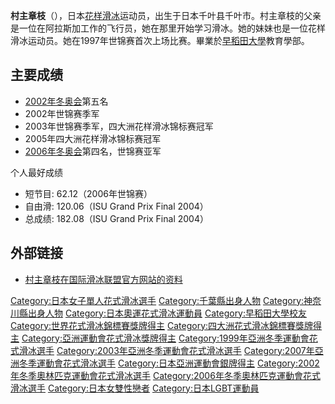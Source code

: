 {{noteTA
|1=zh-hk:花式溜冰; zh-tw:花式滑冰; zh-cn:花样滑冰; 
|2=zh-hk:溜冰; zh-hans:滑冰; zh-tw:滑冰;
|3=zh-hk:自由滑; zh-hans:自由滑; zh-tw:長曲項目;
|4=zh-hk:短節目; zh-hans:短节目; zh-tw:短曲項目;
|5=zh-hk:國際溜冰聯盟; zh-hans:国际滑冰联盟; zh-tw:國際滑冰總會;
}}
{{Infobox Figure Skater
| name = 村主章枝
| image = [[Image:Suguri_08SC_by_Carmichael.jpg|250px]]
| height = 157 cm
| weight = 44 kg
| club = 
| nationality = Japan
| birth_date = {{birth date and age|1980|12|31}}
| birth_place = [[日本|日本]][[千叶县|千叶县]][[千叶市|千叶市]]
| coach = 
| choreographer = 
| residence = 
}}
{{japanese|japanese=村主 章枝|kana=すぐり ふみえ|romaji=Suguri Fumie}}
'''村主章枝'''（{{bd|1980年|12月31日|||Suguri Fumie}}），日本[[花样滑冰|花样滑冰]]运动员，出生于日本千叶县千叶市。村主章枝的父亲是一位在阿拉斯加工作的飞行员，她在那里开始学习滑冰。她的妹妹也是一位花样滑冰运动员。她在1997年世锦赛首次上场比赛。畢業於[[早稻田大學|早稻田大學]]教育學部。

== 主要成绩 ==
*[[2002年冬季奥林匹克运动会|2002年冬奥会]]第五名
*2002年世锦赛季军
*2003年世锦赛季军，四大洲花样滑冰锦标赛冠军
*2005年四大洲花样滑冰锦标赛冠军
*[[2006年冬季奥林匹克运动会|2006年冬奥会]]第四名，世锦赛亚军 
个人最好成绩
*短节目: 62.12（2006年世锦赛）
*自由滑: 120.06（ISU Grand Prix Final 2004）
*总成绩: 182.08（ISU Grand Prix Final 2004）

== 外部链接 ==
* {{en}}[https://web.archive.org/web/20040603092548/http://www.isufs.org/bios/isufs00000011.htm 村主章枝在国际滑冰联盟官方网站的资料]

{{Authority control}}
{{DEFAULTSORT:Suguri Fumie}}
[[Category:日本女子單人花式滑冰選手|Category:日本女子單人花式滑冰選手]]
[[Category:千葉縣出身人物|Category:千葉縣出身人物]]
[[Category:神奈川縣出身人物|Category:神奈川縣出身人物]]
[[Category:日本奧運花式滑冰運動員|Category:日本奧運花式滑冰運動員]]
[[Category:早稻田大學校友|Category:早稻田大學校友]]
[[Category:世界花式滑冰錦標賽獎牌得主|Category:世界花式滑冰錦標賽獎牌得主]]
[[Category:四大洲花式滑冰錦標賽獎牌得主|Category:四大洲花式滑冰錦標賽獎牌得主]]
[[Category:亞洲運動會花式滑冰獎牌得主|Category:亞洲運動會花式滑冰獎牌得主]]
[[Category:1999年亞洲冬季運動會花式滑冰選手|Category:1999年亞洲冬季運動會花式滑冰選手]]
[[Category:2003年亞洲冬季運動會花式滑冰選手|Category:2003年亞洲冬季運動會花式滑冰選手]]
[[Category:2007年亞洲冬季運動會花式滑冰選手|Category:2007年亞洲冬季運動會花式滑冰選手]]
[[Category:日本亞洲運動會銀牌得主|Category:日本亞洲運動會銀牌得主]]
[[Category:2002年冬季奧林匹克運動會花式滑冰選手|Category:2002年冬季奧林匹克運動會花式滑冰選手]]
[[Category:2006年冬季奧林匹克運動會花式滑冰選手|Category:2006年冬季奧林匹克運動會花式滑冰選手]]
[[Category:日本女雙性戀者|Category:日本女雙性戀者]]
[[Category:日本LGBT運動員|Category:日本LGBT運動員]]